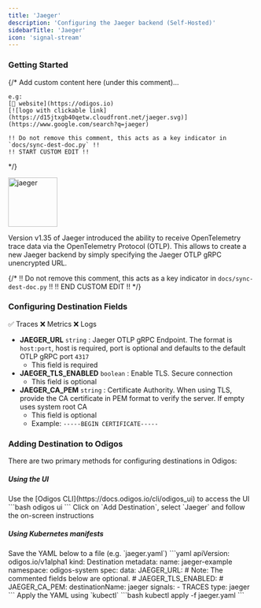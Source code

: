 ```yaml
---
title: 'Jaeger'
description: 'Configuring the Jaeger backend (Self-Hosted)'
sidebarTitle: 'Jaeger'
icon: 'signal-stream'
---
```


### Getting Started

{/*
    Add custom content here (under this comment)...

    e.g:
    [🔗 website](https://odigos.io)
    [![logo with clickable link](https://d15jtxgb40qetw.cloudfront.net/jaeger.svg)](https://www.google.com/search?q=jaeger)

    !! Do not remove this comment, this acts as a key indicator in `docs/sync-dest-doc.py` !!
    !! START CUSTOM EDIT !!
*/}

<img src='https://d15jtxgb40qetw.cloudfront.net/jaeger.svg' alt='jaeger' width="100" height="100" className="not-prose" />

Version v1.35 of Jaeger introduced the ability to receive OpenTelemetry trace data via the OpenTelemetry Protocol (OTLP). This allows to create a new Jaeger backend by simply specifying the Jaeger OTLP gRPC unencrypted URL.

{/*
    !! Do not remove this comment, this acts as a key indicator in `docs/sync-dest-doc.py` !!
    !! END CUSTOM EDIT !!
*/}

### Configuring Destination Fields

<Accordion title="Supported Signals:">
  ✅ Traces
  ❌ Metrics
  ❌ Logs
</Accordion>

- **JAEGER_URL** `string` : Jaeger OTLP gRPC Endpoint. The format is `host:port`, host is required, port is optional and defaults to the default OTLP gRPC port `4317`
  - This field is required
- **JAEGER_TLS_ENABLED** `boolean` : Enable TLS. Secure connection
  - This field is optional
- **JAEGER_CA_PEM** `string` : Certificate Authority. When using TLS, provide the CA certificate in PEM format to verify the server. If empty uses system root CA
  - This field is optional
  - Example: `-----BEGIN CERTIFICATE-----`

### Adding Destination to Odigos

There are two primary methods for configuring destinations in Odigos:

##### **Using the UI**

<Steps>
  <Step>
    Use the [Odigos CLI](https://docs.odigos.io/cli/odigos_ui) to access the UI
    ```bash
    odigos ui
    ```
  </Step>
  <Step>
    Click on `Add Destination`, select `Jaeger` and follow the on-screen instructions
  </Step>
</Steps>

##### **Using Kubernetes manifests**

<Steps>
  <Step>
    Save the YAML below to a file (e.g. `jaeger.yaml`)
    ```yaml
    apiVersion: odigos.io/v1alpha1
    kind: Destination
    metadata:
      name: jaeger-example
      namespace: odigos-system
    spec:
      data:
        JAEGER_URL: <Jaeger OTLP gRPC Endpoint>
        # Note: The commented fields below are optional.
        # JAEGER_TLS_ENABLED: <Enable TLS>
        # JAEGER_CA_PEM: <Certificate Authority>
      destinationName: jaeger
      signals:
      - TRACES
      type: jaeger
    ```
  </Step>
  <Step>
    Apply the YAML using `kubectl`
    ```bash
    kubectl apply -f jaeger.yaml
    ```
  </Step>
</Steps>